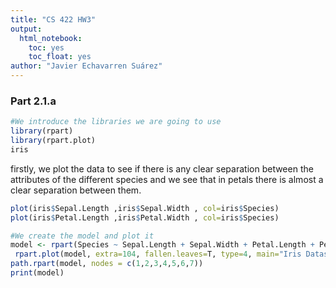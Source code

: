 ---
title: "CS 422 HW3"
output:
  html_notebook:
    toc: yes
    toc_float: yes
author: "Javier Echavarren Suárez"
---

### Part 2.1.a

```{r}
#We introduce the libraries we are going to use
library(rpart)
library(rpart.plot)
iris
```
firstly, we plot the data to see if there is any clear separation between the attributes of the different species and we see that in petals there is almost a clear separation between them.
```{r}
plot(iris$Sepal.Length ,iris$Sepal.Width , col=iris$Species)
plot(iris$Petal.Length ,iris$Petal.Width , col=iris$Species)
```

```{r}
#We create the model and plot it
model <- rpart(Species ~ Sepal.Length + Sepal.Width + Petal.Length + Petal.Width, data = iris,method = "class" )
 rpart.plot(model, extra=104, fallen.leaves=T, type=4, main="Iris Dataset Decision Tree")
path.rpart(model, nodes = c(1,2,3,4,5,6,7))
print(model)
```